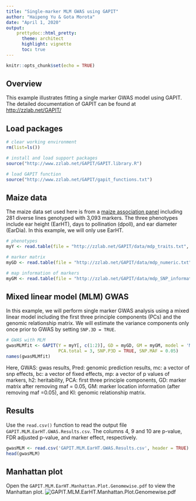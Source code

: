 ```yaml
---
title: "Single-marker MLM GWAS using GAPIT"
author: "Haipeng Yu & Gota Morota"
date: "April 1, 2020"
output: 
    prettydoc::html_pretty:
      theme: architect
      highlight: vignette
      toc: true
---
```

  
```r
knitr::opts_chunk$set(echo = TRUE)
```
## Overview

This example illustrates fitting a single marker GWAS model using GAPIT. The detailed documentation of GAPIT can be found at [http://zzlab.net/GAPIT/](http://zzlab.net/GAPIT/)

## Load packages 

```r
# clear working environment
rm(list=ls()) 

# install and load support packages
source("http://www.zzlab.net/GAPIT/GAPIT.library.R") 

# load GAPIT function
source("http://www.zzlab.net/GAPIT/gapit_functions.txt")
```


## Maize data

The maize data set used here is from a [maize association panel](https://www.panzea.org/) including 281 diverse lines genotyped with 3,093 markers. The three phenotypes include ear height (EarHT), days to pollination (dpoll), and ear diameter (EarDia). In this example, we will only use EarHT. 

```r
# phenotypes
myY <- read.table(file = "http://zzlab.net/GAPIT/data/mdp_traits.txt", header = TRUE)

# marker matrix
myGD <- read.table(file = "http://zzlab.net/GAPIT/data/mdp_numeric.txt", header = TRUE)

# map information of markers 
myGM <- read.table(file = "http://zzlab.net/GAPIT/data/mdp_SNP_information.txt", header = TRUE)
```


## Mixed linear model (MLM) GWAS
In this example, we will perform single marker GWAS analysis using a mixed linear model including the first three principle components (PCs) and the genomic relationship matrix. We will estimate the variance components only once prior to GWAS by setting `SNP.3D = TRUE`. 

```r
# GWAS with MLM 
gwasMLMfit <- GAPIT(Y = myY[, c(1:2)], GD = myGD, GM = myGM, model = 'MLM', 
                    PCA.total = 3, SNP.P3D = TRUE, SNP.MAF = 0.05)
names(gwasMLMfit)
```
Here, GWAS: gwas results, Pred: genomic prediction results, mc: a vector of snp effects, bc: a vector of fixed effects, mp: a vector of p values of markers, h2: heritability, PCA: first three principle components, GD: marker matrix after removing maf = 0.05, GM: marker location information (after removing maf =0.05), and KI: genomic relationship matrix. 

## Results
Use the `read.csv()` function to read the output file `GAPIT.MLM.EarHT.GWAS.Results.csv`.  The columns 4, 9 and 10 are p-value, FDR adjusted p-value, and marker effect, respectively.  
```r
gwasMLM <- read.csv('GAPIT.MLM.EarHT.GWAS.Results.csv', header = TRUE)
head(gwasMLM)
```

## Manhattan plot
Open the `GAPIT.MLM.EarHT.Manhattan.Plot.Genomewise.pdf` to view the Manhattan plot. 
<img src="GAPIT.MLM.EarHT.Manhattan.Plot.Genomewise.png" alt="GAPIT.MLM.EarHT.Manhattan.Plot.Genomewise.pdf">



